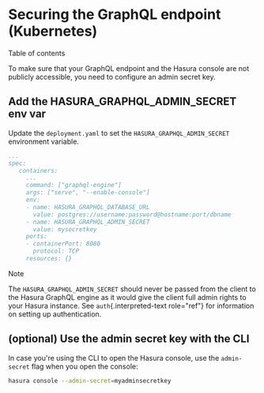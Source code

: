 
Securing the GraphQL endpoint (Kubernetes)
==========================================

Table of contents

To make sure that your GraphQL endpoint and the Hasura console are not
publicly accessible, you need to configure an admin secret key.

Add the HASURA\_GRAPHQL\_ADMIN\_SECRET env var
----------------------------------------------

Update the `deployment.yaml` to set the `HASURA_GRAPHQL_ADMIN_SECRET`
environment variable.

```yaml
...
spec:
   containers:
     ...
     command: ["graphql-engine"]
     args: ["serve", "--enable-console"]
     env:
     - name: HASURA_GRAPHQL_DATABASE_URL
       value: postgres://username:password@hostname:port/dbname
     - name: HASURA_GRAPHQL_ADMIN_SECRET
       value: mysecretkey
     ports:
     - containerPort: 8080
       protocol: TCP
     resources: {}
```

Note

The `HASURA_GRAPHQL_ADMIN_SECRET` should never be passed from the client
to the Hasura GraphQL engine as it would give the client full admin
rights to your Hasura instance. See `auth`{.interpreted-text role="ref"}
for information on setting up authentication.

(optional) Use the admin secret key with the CLI
------------------------------------------------

In case you\'re using the CLI to open the Hasura console, use the
`admin-secret` flag when you open the console:

```bash
hasura console --admin-secret=myadminsecretkey
```
